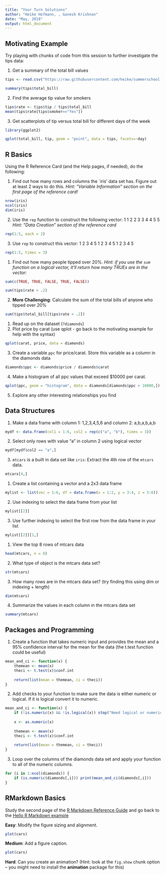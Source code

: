 ```yaml
---
title: "Your Turn Solutions"
author: "Heike Hofmann, , Ganesh Krishnan"
date: "May, 2018"
output: html_document
---
```


## Motivating Example

Try playing with chunks of code from this session to further investigate the tips data:

1. Get a summary of the total bill values

```r
tips <- read.csv("https://raw.githubusercontent.com/heike/summerschool-2018/master/01-Introduction-to-R/data/tips.csv")

summary(tips$total_bill)
```

2. Find the average tip value for smokers

```r
tips$rate <- tips$tip / tips$total_bill
mean(tips$rate[tips$smoker=="Yes"])
```

3. Get scatterplots of tip versus total bill for different days of the week

```r
library(ggplot2)

qplot(total_bill, tip, geom = "point", data = tips, facets=~day)
```

## R Basics

Using the R Reference Card (and the Help pages, if needed), do the following:

1. Find out how many rows and columns the `iris' data set has.  Figure out at least 2 ways to do this.
*Hint: "Variable Information" section on the first page of the reference card!*

```r
nrow(iris)
ncol(iris)
dim(iris)
```

2. Use the `rep` function to construct the following vector:  1 1 2 2 3 3 4 4 5 5
*Hint: "Data Creation" section of the reference card*

```r
rep(1:5, each = 2)
```

3. Use `rep` to construct this vector: 1 2 3 4 5 1 2 3 4 5 1 2 3 4 5

```r
rep(1:5, times = 3)
```

1. Find out how many people tipped over 20%.
*Hint: if you use the `sum` function on a logical vector, it'll return how many TRUEs are in the vector:*
```r
sum(c(TRUE, TRUE, FALSE, TRUE, FALSE))
```

```r
sum(tips$rate > .2)
```

2. **More Challenging**: Calculate the sum of the total bills of anyone who tipped over 20%

```r
sum(tips$total_bill[tips$rate > .2])
```

1. Read up on the dataset (`?diamonds`)
2. Plot price by carat (use qplot - go back to the motivating example for help with the syntax)

```r
qplot(carat, price, data = diamonds)
```

3. Create a variable `ppc` for price/carat. Store this variable as a column in the diamonds data

```r
diamonds$ppc <- diamonds$price / diamonds$carat
```

4. Make a histogram of all ppc values that exceed $10000 per carat.

```r
qplot(ppc, geom = "histogram", data = diamonds[diamonds$ppc > 10000,])
```

5. Explore any other interesting relationships you find

## Data Structures

1. Make a data frame with column 1: 1,2,3,4,5,6 and column 2: a,b,a,b,a,b

```r
mydf <- data.frame(col1 = 1:6, col2 = rep(c("a", "b"), times = 3))
```

2. Select only rows with value "a" in column 2 using logical vector

```r
mydf[mydf$col2 == "a",]
```

3. `mtcars` is a built in data set like `iris`: Extract the 4th row of the `mtcars` data.

```r
mtcars[4,]
```

1. Create a list containing a vector and a 2x3 data frame

```r
mylist <- list(vec = 1:6, df = data.frame(x = 1:2, y = 3:4, z = 5:6))
```

2. Use indexing to select the data frame from your list

```r
mylist[[2]]
```

3. Use further indexing to select the first row from the data frame in your list

```r
mylist[[2]][1,]
```

1. View the top 8 rows of mtcars data

```r
head(mtcars, n = 8)
```

2. What type of object is the mtcars data set?

```r
str(mtcars)
```

3. How many rows are in the mtcars data set? (try finding this using dim or indexing + length)

```r
dim(mtcars)
```

4. Summarize the values in each column in the mtcars data set

```r
summary(mtcars)
```

## Packages and Programming

1. Create a function that takes numeric input and provides the mean and a 95% confidence interval for the mean for the data (the t.test function could be useful)

```r
mean_and_ci <- function(x) {
    themean <- mean(x)
    theci <- t.test(x)$conf.int
    
    return(list(mean = themean, ci = theci))
}
```

2. Add checks to your function to make sure the data is either numeric or logical.  If it is logical convert it to numeric.

```r
mean_and_ci <- function(x) {
    if (!is.numeric(x) && !is.logical(x)) stop("Need logical or numeric data")
    
    x <- as.numeric(x)
    
    themean <- mean(x)
    theci <- t.test(x)$conf.int
    
    return(list(mean = themean, ci = theci))
}
```

3. Loop over the columns of the diamonds data set and apply your function to all of the numeric columns.

```r
for (i in 1:ncol(diamonds)) {
    if (is.numeric(diamonds[,i])) print(mean_and_ci(diamonds[,i]))
}
```

## RMarkdown Basics

Study the second page of the [R Markdown Reference Guide](rmarkdown-reference.pdf) and go back to the [Hello R Markdown example](hello_rmarkdown.Rmd)

**Easy**: Modify the figure sizing and alignment.

```r
plot(cars)
```

**Medium**: Add a figure caption.

```r
plot(cars)
```

**Hard**: Can you create an animation? (Hint: look at the `fig.show` chunk option -- you might need to install the **animation** package for this)

